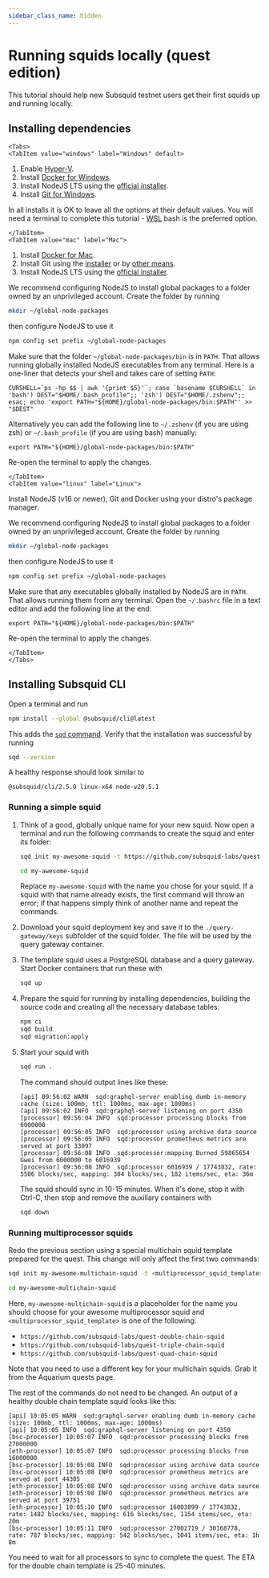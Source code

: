 ```yaml
---
sidebar_class_name: hidden
---
```



# Running squids locally (quest edition)

This tutorial should help new Subsquid testnet users get their first squids up and running locally.

## Installing dependencies

```mdx-code-block
<Tabs>
<TabItem value="windows" label="Windows" default>
```
1. Enable [Hyper-V](https://learn.microsoft.com/en-us/virtualization/hyper-v-on-windows/quick-start/enable-hyper-v).
2. Install [Docker for Windows](https://docs.docker.com/desktop/install/windows-install/).
3. Install NodeJS LTS using the [official installer](https://nodejs.org/en/download).
4. Install [Git for Windows](https://git-scm.com/download/win).

In all installs it is OK to leave all the options at their default values. You will need a terminal to complete this tutorial - [WSL](https://learn.microsoft.com/en-us/windows/wsl/install) bash is the preferred option.
```mdx-code-block
</TabItem>
<TabItem value="mac" label="Mac">
```
1. Install [Docker for Mac](https://docs.docker.com/desktop/install/mac-install/).
2. Install Git using the [installer](https://sourceforge.net/projects/git-osx-installer/) or by [other means](https://git-scm.com/download/mac).
3. Install NodeJS LTS using the [official installer](https://nodejs.org/en/download).

We recommend configuring NodeJS to install global packages to a folder owned by an unprivileged account. Create the folder by running
```bash
mkdir ~/global-node-packages
```
then configure NodeJS to use it
```bash
npm config set prefix ~/global-node-packages
```
Make sure that the folder `~/global-node-packages/bin` is in `PATH`. That allows running globally installed NodeJS executables from any terminal. Here is a one-liner that detects your shell and takes care of setting `PATH`:
```
CURSHELL=`ps -hp $$ | awk '{print $5}'`; case `basename $CURSHELL` in 'bash') DEST="$HOME/.bash_profile";; 'zsh') DEST="$HOME/.zshenv";; esac; echo 'export PATH="${HOME}/global-node-packages/bin:$PATH"' >> "$DEST"
```
Alternatively you can add the following line to `~/.zshenv` (if you are using zsh) or `~/.bash_profile` (if you are using bash) manually:
```
export PATH="${HOME}/global-node-packages/bin:$PATH"
```

Re-open the terminal to apply the changes.

```mdx-code-block
</TabItem>
<TabItem value="linux" label="Linux">
```
Install NodeJS (v16 or newer), Git and Docker using your distro's package manager.

We recommend configuring NodeJS to install global packages to a folder owned by an unprivileged account. Create the folder by running
```bash
mkdir ~/global-node-packages
```
then configure NodeJS to use it
```bash
npm config set prefix ~/global-node-packages
```
Make sure that any executables globally installed by NodeJS are in `PATH`. That allows running them from any terminal. Open the `~/.bashrc` file in a text editor and add the following line at the end:
```
export PATH="${HOME}/global-node-packages/bin:$PATH"
```
Re-open the terminal to apply the changes.

```mdx-code-block
</TabItem>
</Tabs>
```

## Installing Subsquid CLI

Open a terminal and run
```bash
npm install --global @subsquid/cli@latest
```
This adds the [`sqd` command](/squid-cli). Verify that the installation was successful by running
```bash
sqd --version
```
A healthy response should look similar to
```
@subsquid/cli/2.5.0 linux-x64 node-v20.5.1
```

### Running a simple squid

1. Think of a good, globally unique name for your new squid. Now open a terminal and run the following commands to create the squid and enter its folder:
   ```bash
   sqd init my-awesome-squid -t https://github.com/subsquid-labs/quest-single-chain-squid
   ```
   ```bash
   cd my-awesome-squid
   ```
   Replace `my-awesome-squid` with the name you chose for your squid. If a squid with that name already exists, the first command will throw an error; if that happens simply think of another name and repeat the commands.

2. Download your squid deployment key and save it to the `./query-gateway/keys` subfolder of the squid folder. The file will be used by the query gateway container.

3. The template squid uses a PostgreSQL database and a query gateway. Start Docker containers that run these with
   ```bash
   sqd up
   ```
4. Prepare the squid for running by installing dependencies, building the source code and creating all the necessary database tables:
   ```bash
   npm ci
   sqd build
   sqd migration:apply
   ```
5. Start your squid with
   ```bash
   sqd run .
   ```
   The command should output lines like these:
   ```
   [api] 09:56:02 WARN  sqd:graphql-server enabling dumb in-memory cache (size: 100mb, ttl: 1000ms, max-age: 1000ms)
   [api] 09:56:02 INFO  sqd:graphql-server listening on port 4350
   [processor] 09:56:04 INFO  sqd:processor processing blocks from 6000000
   [processor] 09:56:05 INFO  sqd:processor using archive data source
   [processor] 09:56:05 INFO  sqd:processor prometheus metrics are served at port 33097
   [processor] 09:56:08 INFO  sqd:processor:mapping Burned 59865654 Gwei from 6000000 to 6016939
   [processor] 09:56:08 INFO  sqd:processor 6016939 / 17743832, rate: 5506 blocks/sec, mapping: 304 blocks/sec, 182 items/sec, eta: 36m
   ```
   The squid should sync in 10-15 minutes. When it's done, stop it with Ctrl-C, then stop and remove the auxiliary containers with
   ```bash
   sqd down
   ```

### Running multiprocessor squids

Redo the previous section using a special multichain squid template prepared for the quest. This change will only affect the first two commands:
```bash
sqd init my-awesome-multichain-squid -t <multiprocessor_squid_template>
```
```bash
cd my-awesome-multichain-squid
```
Here, `my-awesome-multichain-squid` is a placeholder for the name you should choose for your awesome multiprocessor squid and `<multiprocessor_squid_template>` is one of the following:
* `https://github.com/subsquid-labs/quest-double-chain-squid`
* `https://github.com/subsquid-labs/quest-triple-chain-squid`
* `https://github.com/subsquid-labs/quest-quad-chain-squid`

Note that you need to use a different key for your multichain squids. Grab it from the Aquarium quests page.

The rest of the commands do not need to be changed. An output of a healthy double chain template squid looks like this:
```
[api] 10:05:05 WARN  sqd:graphql-server enabling dumb in-memory cache (size: 100mb, ttl: 1000ms, max-age: 1000ms)
[api] 10:05:05 INFO  sqd:graphql-server listening on port 4350
[bsc-processor] 10:05:07 INFO  sqd:processor processing blocks from 27000000
[eth-processor] 10:05:07 INFO  sqd:processor processing blocks from 16000000
[bsc-processor] 10:05:08 INFO  sqd:processor using archive data source
[bsc-processor] 10:05:08 INFO  sqd:processor prometheus metrics are served at port 44305
[eth-processor] 10:05:08 INFO  sqd:processor using archive data source
[eth-processor] 10:05:08 INFO  sqd:processor prometheus metrics are served at port 39751
[eth-processor] 10:05:10 INFO  sqd:processor 16003899 / 17743832, rate: 1482 blocks/sec, mapping: 616 blocks/sec, 1154 items/sec, eta: 20m
[bsc-processor] 10:05:11 INFO  sqd:processor 27002719 / 30168778, rate: 787 blocks/sec, mapping: 542 blocks/sec, 1041 items/sec, eta: 1h 8m
```
You need to wait for all processors to sync to complete the quest. The ETA for the double chain template is 25-40 minutes.
